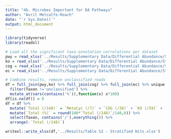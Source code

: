 ```yaml
---
title: "4b. Microbes Important for DA Pathways"
author: "Avril Metcalfe-Roach"
date: "`r Sys.Date()`"
output: html_document
---
```


```r
library(tidyverse)
library(readxl)

# Load all the significant taxa-annotation correlations per dataset
pwy = read_xlsx('../Results/Supplementary Data/Differential Abundance/Stratified MetaCyc.xlsx',sheet='Min 33% of Fun Term')
ko = read_xlsx('../Results/Supplementary Data/Differential Abundance/Stratified KO.xlsx',sheet='Min 33% of Fun Term')
cog = read_xlsx('../Results/Supplementary Data/Differential Abundance/Stratified COG.xlsx',sheet='Min 33% of Fun Term')
ec = read_xlsx('../Results/Supplementary Data/Differential Abundance/Stratified EC.xlsx',sheet='Min 33% of Fun Term')

# Combine results, remove unclassified reads
df = full_join(pwy,ko) %>% full_join(cog) %>% full_join(ec) %>% unique %>% 
  filter(Taxon !='unclassified') %>% 
  mutate_at(vars(contains('%')),function(x) x*100)
df[is.na(df)] = 0
df = df %>% 
  mutate(`Total (/148)` = `MetaCyc (/7)` + `COG (/38)` + `KO (/59)` + `EC (/44)`) %>% 
  mutate(`Total (%)` = round(100*`Total (/148)`/148,0)) %>% 
  select(Taxon, contains('/'),everything()) %>% 
  arrange(-`Total (/148)`)

writexl::write_xlsx(df,'../Results/Table S2 - Stratified Hits.xlsx')
```

